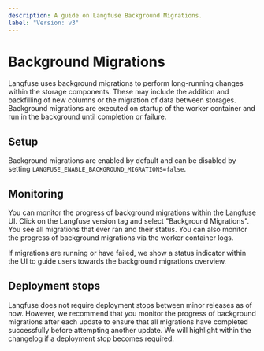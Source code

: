 ```yaml
---
description: A guide on Langfuse Background Migrations.
label: "Version: v3"
---
```


# Background Migrations

Langfuse uses background migrations to perform long-running changes within the storage components.
These may include the addition and backfilling of new columns or the migration of data between storages.
Background migrations are executed on startup of the worker container and run in the background until completion or failure.

## Setup

Background migrations are enabled by default and can be disabled by setting `LANGFUSE_ENABLE_BACKGROUND_MIGRATIONS=false`.

## Monitoring

You can monitor the progress of background migrations within the Langfuse UI.
Click on the Langfuse version tag and select "Background Migrations".
You see all migrations that ever ran and their status.
You can also monitor the progress of background migrations via the worker container logs.

If migrations are running or have failed, we show a status indicator within the UI to guide users towards the background migrations overview.

## Deployment stops

Langfuse does not require deployment stops between minor releases as of now.
However, we recommend that you monitor the progress of background migrations after each update to ensure that all migrations have completed successfully before attempting another update.
We will highlight within the changelog if a deployment stop becomes required.
